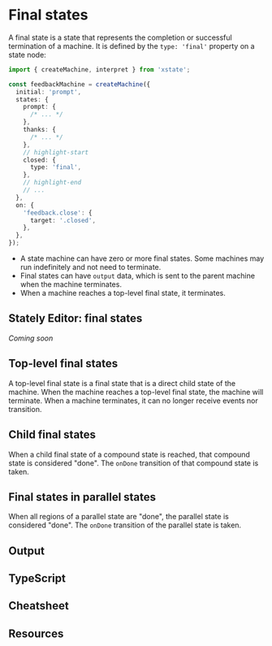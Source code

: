 # Final states

A final state is a state that represents the completion or successful termination of a machine. It is defined by the `type: 'final'` property on a state node:

```ts
import { createMachine, interpret } from 'xstate';

const feedbackMachine = createMachine({
  initial: 'prompt',
  states: {
    prompt: {
      /* ... */
    },
    thanks: {
      /* ... */
    },
    // highlight-start
    closed: {
      type: 'final',
    },
    // highlight-end
    // ...
  },
  on: {
    'feedback.close': {
      target: '.closed',
    },
  },
});
```

- A state machine can have zero or more final states. Some machines may run indefinitely and not need to terminate.
- Final states can have `output` data, which is sent to the parent machine when the machine terminates.
- When a machine reaches a top-level final state, it terminates.

## Stately Editor: final states

_Coming soon_

## Top-level final states

A top-level final state is a final state that is a direct child state of the machine. When the machine reaches a top-level final state, the machine will terminate. When a machine terminates, it can no longer receive events nor transition.

## Child final states

When a child final state of a compound state is reached, that compound state is considered "done". The `onDone` transition of that compound state is taken.

## Final states in parallel states

When all regions of a parallel state are "done", the parallel state is considered "done". The `onDone` transition of the parallel state is taken.

## Output

## TypeScript

## Cheatsheet

## Resources
